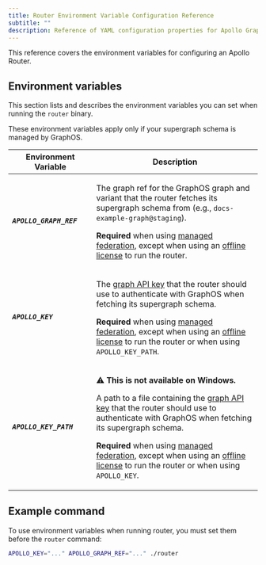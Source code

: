 ```yaml
---
title: Router Environment Variable Configuration Reference
subtitle: ""
description: Reference of YAML configuration properties for Apollo GraphOS Router and Apollo Router Core.
---
```


This reference covers the environment variables for configuring an Apollo Router. 

## Environment variables

This section lists and describes the environment variables you can set when running the `router` binary. 

<Tip>

These environment variables apply only if your supergraph schema is managed by GraphOS.

</Tip>

<table class="field-table api-ref">
  <thead>
    <tr>
      <th>Environment Variable</th>
      <th>Description</th>
    </tr>
  </thead>

<tbody>
<tr class="required">
<td style="min-width: 150px;">

##### `APOLLO_GRAPH_REF`

</td>
<td>

The graph ref for the GraphOS graph and variant that the router fetches its supergraph schema from (e.g., `docs-example-graph@staging`).

**Required** when using [managed federation](/federation/managed-federation/overview/), except when using an [offline license](/router/enterprise-features/#offline-enterprise-license) to run the router.

</td>
</tr>
<tr class="required">
<td style="min-width: 150px;">

##### `APOLLO_KEY`

</td>
<td>

The [graph API key](/graphos/api-keys/#graph-api-keys) that the router should use to authenticate with GraphOS when fetching its supergraph schema.

**Required** when using [managed federation](/federation/managed-federation/overview/), except when using an [offline license](/router/enterprise-features/#offline-enterprise-license) to run the router or when using `APOLLO_KEY_PATH`.

</td>
</tr>
<tr class="required">
<td style="min-width: 150px;">

##### `APOLLO_KEY_PATH`

</td>
<td>

⚠️ **This is not available on Windows.**

A path to a file containing the [graph API key](/graphos/api-keys/#graph-api-keys) that the router should use to authenticate with GraphOS when fetching its supergraph schema.

**Required** when using [managed federation](/federation/managed-federation/overview/), except when using an [offline license](/router/enterprise-features/#offline-enterprise-license) to run the router or when using `APOLLO_KEY`.

</td>
</tr>
<tr>
</tr>
</tbody>
</table>

## Example command

To use environment variables when running router, you must set them before the `router` command:

```bash
APOLLO_KEY="..." APOLLO_GRAPH_REF="..." ./router
```
